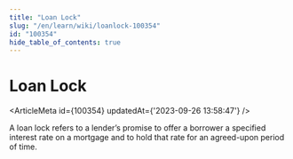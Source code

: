 ```yaml
---
title: "Loan Lock"
slug: "/en/learn/wiki/loanlock-100354"
id: "100354"
hide_table_of_contents: true
---
```



# Loan Lock

<ArticleMeta id={100354} updatedAt={'2023-09-26 13:58:47'} />
<div className='border-solid border-b border-t-0 my-4 border-[var(--ifm-color-gray-300)]' />

A loan lock refers to a lender’s promise to offer a borrower a specified interest rate on a mortgage and to hold that rate for an agreed-upon period of time.
